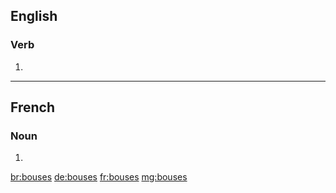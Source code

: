 ==English==

===Verb===
{{head|en|verb form}}

# {{en-third-person singular of|bouse}}

----

==French==

===Noun===
{{head|fr|plural|g=?}}

# {{plural of|bouse|lang=fr}}

[[br:bouses]]
[[de:bouses]]
[[fr:bouses]]
[[mg:bouses]]
